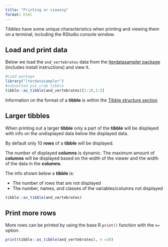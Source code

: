 ```yaml
---
title: "Printing or viewing"
format: html
---
```


Tibbles have some unique characteristics when printing and viewing them on a terminal, including the RStudio console window.

## Load and print data

Below we load the `and_vertebrates` data from the [lterdatasampler package](/datasets/lterdatasampler.qmd) (includes install instructions) and view it.

```r
#Load package
library("lterdatasampler")
#subsetted pie_crab tibble
tibble::as_tibble(and_vertebrates)[1:10,1:5]
```

Information on the format of a __tibble__ is within the [Tibble structure section](/tibble/structure.html#format)

## Larger tibbles

When printing out a larger __tibble__ only a part of the __tibble__ will be displayed with info on the undisplayed data below the displayed data.

By default only 10 __rows__ of a __tibble__ will be displayed. 

The number of displayed __columns__ is dynamic.
The maximum amount of __columns__ will be displayed based on the width of the viewer and the width of the data in the __columns__.

The info shown below a __tibble__ is:

- The number of rows that are not displayed
- The number, names, and classes of the variables/columns not displayed

```r
tibble::as_tibble(and_vertebrates)
```

## Print more rows

More rows can be printed by using the base R `print()` function with the `n=` option.

```r
print(tibble::as_tibble(and_vertebrates), n =20)
```

